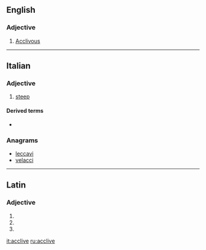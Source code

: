 ==English==

===Adjective===
{{en-adj}}

# {{obsolete}} [[acclivous|Acclivous]]

----

==Italian==

===Adjective===
{{it-adj|accliv|e|i}}

# [[steep]]

====Derived terms====
* {{l|it|acclività}}

===Anagrams===
* [[leccavi#Italian|leccavi]]
* [[velacci#Italian|velacci]]

----

==Latin==

===Adjective===
{{la-adj-form|acclīve}}

# {{inflection of|acclivis|acclīvis|nom|n|s|lang=la}}
# {{inflection of|acclivis|acclīvis|acc|n|s|lang=la}}
# {{inflection of|acclivis|acclīvis|voc|n|s|lang=la}}

[[it:acclive]]
[[ru:acclive]]
